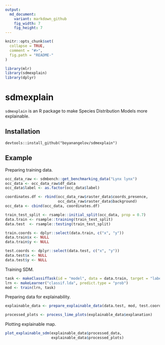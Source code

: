 ```yaml
---
output:
  md_document:
    variant: markdown_github
    fig_width: 7
    fig_height: 7
---
```


<!-- README.md is generated from README.Rmd. Please edit that file -->

```r
knitr::opts_chunk$set(
  collapse = TRUE,
  comment = "#>",
  fig.path = "README-"
)
```


```r
library(mlr)
library(sdmexplain)
library(dplyr)
```

# sdmexplain

`sdmexplain` is an R package to make Species Distribution Models more explainable.

## Installation

```
devtools::install_github("boyanangelov/sdmexplain")
```

## Example

Preparing training data.

```r
occ_data_raw <- sdmbench::get_benchmarking_data("Lynx lynx")
occ_data <- occ_data_raw$df_data
occ_data$label <- as.factor(occ_data$label)

coordinates.df <- rbind(occ_data_raw$raster_data$coords_presence,
                        occ_data_raw$raster_data$background)
occ_data <- cbind(occ_data, coordinates.df)

train_test_split <- rsample::initial_split(occ_data, prop = 0.7)
data.train <- rsample::training(train_test_split)
data.test  <- rsample::testing(train_test_split)

train.coords <- dplyr::select(data.train, c("x", "y"))
data.train$x <- NULL
data.train$y <- NULL

test.coords <- dplyr::select(data.test, c("x", "y"))
data.test$x <- NULL
data.test$y <- NULL
```

Training SDM.

```r
task <- makeClassifTask(id = "model", data = data.train, target = "label")
lrn <- makeLearner("classif.lda", predict.type = "prob")
mod <- train(lrn, task)
```

Preparing data for explainability.

```r
explainable_data <- prepare_explainable_data(data.test, mod, test.coords)
```

```r
processed_plots <- process_lime_plots(explainable_data$explanation)
```

Plotting explainable map.

```r
plot_explainable_sdm(explainable_data$processed_data,
                     explainable_data$processed_plots)
```


